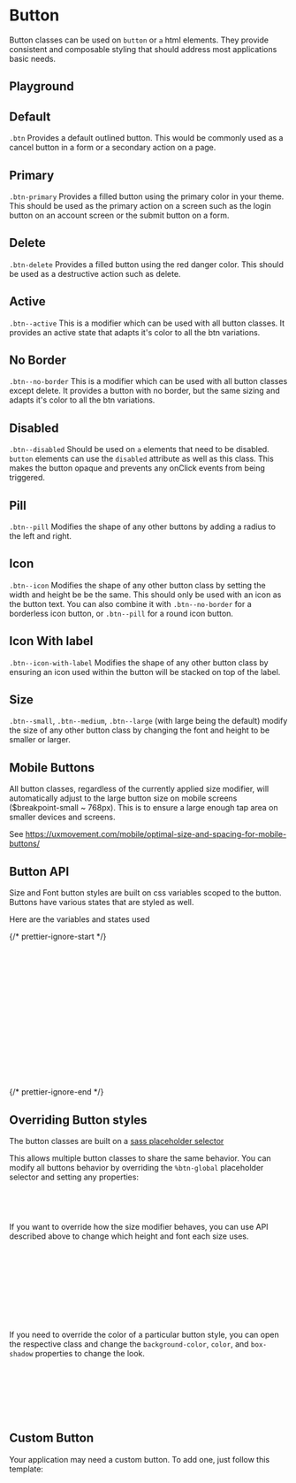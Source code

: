 
<Meta of={ButtonStories} />

# Button

Button classes can be used on `button` or `a` html elements. They provide consistent and composable styling that should address most applications basic needs.

## Playground

<Canvas of={ButtonStories.Default} />
<Controls of={ButtonStories.Default} />

## Default

`.btn` Provides a default outlined button. This would be commonly used as a cancel button in a form or a secondary action on a page.

<Canvas of={ButtonStories.Default} />

## Primary

`.btn-primary` Provides a filled button using the primary color in your theme. This should be used as the primary action on a screen such as the login button on an account screen or the submit button on a form.

<Canvas of={ButtonStories.Primary} />

## Delete

`.btn-delete` Provides a filled button using the red danger color. This should be used as a destructive action such as delete.

<Canvas of={ButtonStories.Delete} />

## Active

`.btn--active` This is a modifier which can be used with all button classes. It provides an active state that adapts it's color to all the btn variations.

<Canvas of={ButtonStories.Active} />

## No Border

`.btn--no-border` This is a modifier which can be used with all button classes except delete. It provides a button with no border, but the same sizing and adapts it's color to all the btn variations.

<Canvas of={ButtonStories.NoBorder} />

## Disabled

`.btn--disabled` Should be used on `a` elements that need to be disabled. `button` elements can use the `disabled` attribute as well as this class. This makes the button opaque and prevents any onClick events from being triggered.

<Canvas of={ButtonStories.Disabled} />

## Pill

`.btn--pill` Modifies the shape of any other buttons by adding a radius to the left and right.

<Canvas of={ButtonStories.Pill} />

## Icon

`.btn--icon` Modifies the shape of any other button class by setting the width and height be be the same. This should only be used with an icon as the button text. You can also combine it with `.btn--no-border` for a borderless icon button, or `.btn--pill` for a round icon button.

<Canvas of={ButtonStories.Icon} />

## Icon With label

`.btn--icon-with-label` Modifies the shape of any other button class by ensuring an icon used within the button will be stacked on top of the label.

<Canvas of={ButtonStories.IconWithLabel} />

## Size

`.btn--small`, `.btn--medium`, `.btn--large` (with large being the default) modify the size of any other button class by changing the font and height to be smaller or larger.

<Canvas of={ButtonStories.Size} />

## Mobile Buttons

All button classes, regardless of the currently applied size modifier, will automatically adjust to the large button size on mobile screens ($breakpoint-small ~ 768px).
This is to ensure a large enough tap area on smaller devices and screens.

See https://uxmovement.com/mobile/optimal-size-and-spacing-for-mobile-buttons/

## Button API

Size and Font button styles are built on css variables scoped to the button.
Buttons have various states that are styled as well.

Here are the variables and states used

{/* prettier-ignore-start */}
```css
// Variable API
--_op-btn-height-small:
--_op-btn-height-medium:
--_op-btn-height-large:

--_op-btn-font-small:
--_op-btn-font-medium:
--_op-btn-font-large:

// Different states
.btn {} // Default behavior
.btn:not(:disabled, .btn--disabled):hover {} // Hover behavior
.btn.btn--no-border {} // No Border Modifier
.btn.btn--no-border:not(:disabled, .btn--disabled):hover {} // Hovered No Border Modifier
.btn.btn--active {} // Active Modifier
.btn.btn--active:not(:disabled, .btn--disabled):hover {} // Hovered No Border Modifier
```
{/* prettier-ignore-end */}

## Overriding Button styles

The button classes are built on a [sass placeholder selector](https://sass-lang.com/documentation/style-rules/placeholder-selectors)

This allows multiple button classes to share the same behavior. You can modify all buttons behavior by overriding the `%btn-global` placeholder selector and setting any properties:

```css
%btn-global {
  border-radius: 0;
}
```

If you want to override how the size modifier behaves, you can use API described above to change which height and font each size uses.

```css
%btn-global {
  --_op-btn-height-small: var(--op-space-2x-large);
  --_op-btn-height-medium: var(--op-space-3x-large);
  --_op-btn-height-large: var(--op-space-4x-large);

  --_op-btn-font-small: var(--op-font-4x-large);
  --_op-btn-font-medium: var(--op-font-5x-large);
  --_op-btn-font-large: var(--op-font-6x-large);
}
```

If you need to override the color of a particular button style, you can open the respective class and change the `background-color`, `color`, and `box-shadow` properties to change the look.

```css
// This will only affect the default button, but not primary, secondary, etc.
.btn {
  background-color: red;
  color: white;
  box-shadow: red;
}
```

## Custom Button

Your application may need a custom button. To add one, just follow this template:

```css
.btn-{name} {
  @extend %btn-global;

  --__op-btn-inner-focus-color:
  --__op-btn-outer-focus-color:

  background-color:
  box-shadow:
  color:

  // Active State
  &.btn--active {
    background-color:
    box-shadow:
    color:
  }

  // Hover State
  &:hover {
    background-color:
    box-shadow:
    color:
  }

  // Focus State
  &:focus,
  &:focus-within,
  &:focus-visible {
    box-shadow:
  }

  // Borderless State
  &.btn--no-border {
    background-color:
    box-shadow:
    color:

    // Borderless + Active State.
    &.btn--active {
      background-color:
      box-shadow:
      color:
    }

    // Borderless + Hover State
    &:hover {
      background-color:
      box-shadow:
      color:
    }

    // Borderless + Focus State
    &:focus,
    &:focus-within,
    &:focus-visible {
      background-color:
      box-shadow:
      color:
    }
  }
}
```
